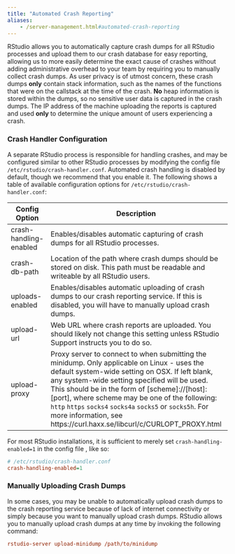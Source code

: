 ```yaml
---
title: "Automated Crash Reporting"
aliases:
	- /server-management.html#automated-crash-reporting
---
```


RStudio allows you to automatically capture crash dumps for all RStudio processes and upload them to our crash database for easy reporting, allowing us to more easily determine the exact cause of crashes without adding administrative overhead to your team by requiring you to manually collect crash dumps. As user privacy is of utmost concern, these crash dumps **only** contain stack information, such as the names of the functions that were on the callstack at the time of the crash. **No** heap information is stored within the dumps, so no sensitive user data is captured in the crash dumps. The IP address of the machine uploading the reports is captured and used **only** to determine the unique amount of users experiencing a crash.

### Crash Handler Configuration

A separate RStudio process is responsible for handling crashes, and may be configured similar to other RStudio processes by modifying the config file `/etc/rstudio/crash-handler.conf`. Automated crash handling is disabled by default, though we recommend that you enable it. The following shows a table of available configuration options for `/etc/rstudio/crash-handler.conf`:

Config Option | Description | Required (Y/N) | Default Value
------------------------ | -------------------------------------------------------------------------------------------------- | ------------ | -------------------------
crash-handling-enabled | Enables/disables automatic capturing of crash dumps for all RStudio processes. | **N** | 0 (disabled)
crash-db-path | Location of the path where crash dumps should be stored on disk. This path must be readable and writeable by all RStudio users. | **N** | /tmp/crashpad_database
uploads-enabled | Enables/disables automatic uploading of crash dumps to our crash reporting service. If this is disabled, you will have to manually upload crash dumps. | **N** | 1 (enabled)
upload-url | Web URL where crash reports are uploaded. You should likely not change this setting unless RStudio Support instructs you to do so. | **N** |
upload-proxy | Proxy server to connect to when submitting the minidump. Only applicable on Linux - uses the default system-wide setting on OSX. If left blank, any system-wide setting specified will be used. This should be in the form of [scheme]://[host]:[port], where scheme may be one of the following: `http` `https` `socks4` `socks4a` `socks5` or `socks5h`. For more information, see https://curl.haxx.se/libcurl/c/CURLOPT_PROXY.html | **N** | 

For most RStudio installations, it is sufficient to merely set `crash-handling-enabled=1` in the config file , like so:

```ini
# /etc/rstudio/crash-handler.conf
crash-handling-enabled=1
```

### Manually Uploading Crash Dumps

In some cases, you may be unable to automatically upload crash dumps to the crash reporting service because of lack of internet connectivity or simply because you want to manually upload crash dumps. RStudio allows you to manually upload crash dumps at any time by invoking the following command:

```ini
rstudio-server upload-minidump /path/to/minidump
```
